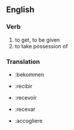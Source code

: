 ==English==

===Verb===
{{en-infl-reg-vowel|receiv|e}}
# to get, to be given
# to take possession of

<!--===Usage note=== ''I'' before ''e'' except after ''c''. -->

===Translation===

*{{de}}:bekommen
*{{es}}:recibir
*{{fr}}:recevoir
*{{io}}:recevar
*{{it}}:accogliere